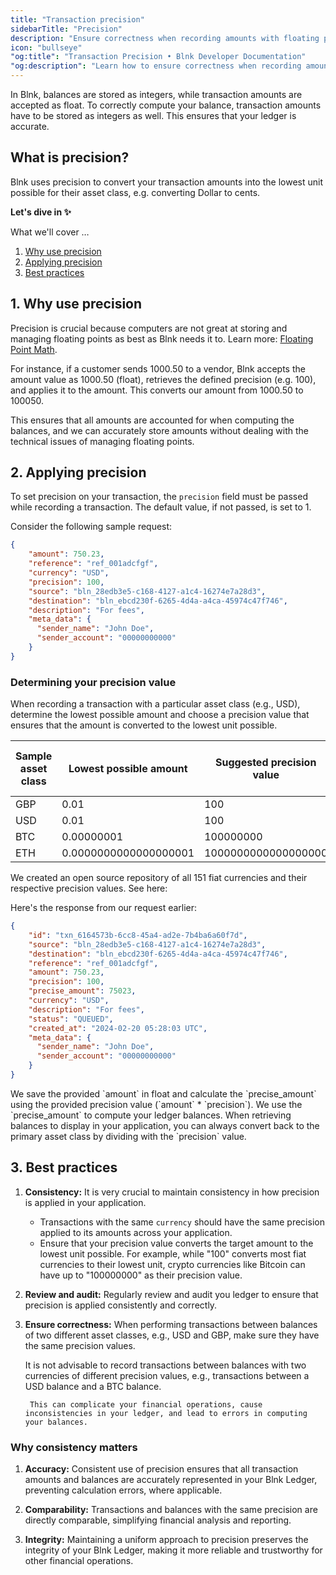 ```yaml
---
title: "Transaction precision"
sidebarTitle: "Precision"
description: "Ensure correctness when recording amounts with floating points in your Blnk Ledger"
icon: "bullseye"
"og:title": "Transaction Precision • Blnk Developer Documentation"
"og:description": "Learn how to ensure correctness when recording amounts with floating points in your Blnk Ledger"
---
```



In Blnk, balances are stored as integers, while transaction amounts are accepted as float. To correctly compute your balance, transaction amounts have to be stored as integers as well. This ensures that your ledger is accurate.

## What is precision?

Blnk uses precision to convert your transaction amounts into the lowest unit possible for their asset class, e.g. converting Dollar to cents. 

**Let's dive in ✨**

What we'll cover …

1. [Why use precision](#1-why-use-precision)
2. [Applying precision](#2-applying-precision)
3. [Best practices](#3-best-practices)

## 1. Why use precision

Precision is crucial because computers are not great at storing and managing floating points as best as Blnk needs it to. Learn more: [Floating Point Math](https://0.30000000000000004.com/).

For instance, if a customer sends 1000.50 to a vendor, Blnk accepts the amount value as 1000.50 (float), retrieves the defined precision (e.g. 100), and applies it to the amount. This converts our amount from 1000.50 to 100050.

This ensures that all amounts are accounted for when computing the balances, and we can accurately store amounts without dealing with the technical issues of managing floating points.

## 2. Applying precision

To set precision on your transaction, the `precision` field must be passed while recording a transaction. The default value, if not passed, is set to 1.

Consider the following sample request:

```json Request
{
    "amount": 750.23,
    "reference": "ref_001adcfgf",
    "currency": "USD",
    "precision": 100,
    "source": "bln_28edb3e5-c168-4127-a1c4-16274e7a28d3",
    "destination": "bln_ebcd230f-6265-4d4a-a4ca-45974c47f746",
    "description": "For fees",
    "meta_data": {
      "sender_name": "John Doe",
      "sender_account": "00000000000"
    }
}
```

### Determining your precision value

When recording a transaction with a particular asset class (e.g., USD), determine the lowest possible amount and choose a precision value that ensures that the amount is converted to the lowest unit possible.

| Sample asset class | Lowest possible amount | Suggested precision value | Lowest unit to be stored
| --- | --- | --- | ---
| GBP | 0.01 | 100 | 1
| USD | 0.01 | 100 | 1
| BTC | 0.00000001 | 100000000 | 1
| ETH | 0.0000000000000000001 | 1000000000000000000 | 1

We created an open source repository of all 151 fiat currencies and their respective precision values. See here:

<CardGroup>
    <Card title="List of fiat currencies and their precision values" iconType="duotone" icon="dollar-sign" href="https://github.com/blnkfinance/blnk-assets"></Card>
</CardGroup>

Here's the response from our request earlier:

```json Response
{
    "id": "txn_6164573b-6cc8-45a4-ad2e-7b4ba6a60f7d",
    "source": "bln_28edb3e5-c168-4127-a1c4-16274e7a28d3",
    "destination": "bln_ebcd230f-6265-4d4a-a4ca-45974c47f746",
    "reference": "ref_001adcfgf",
    "amount": 750.23,
    "precision": 100,
    "precise_amount": 75023,
    "currency": "USD",
    "description": "For fees",
    "status": "QUEUED",
    "created_at": "2024-02-20 05:28:03 UTC",
    "meta_data": {
      "sender_name": "John Doe",
      "sender_account": "00000000000"
    }
}
```

<Info>
    We save the provided `amount` in float and calculate the `precise_amount` using the provided precision value (`amount` * `precision`). We use the `precise_amount` to compute your ledger balances.
</Info>

<Tip>
    When retrieving balances to display in your application, you can always convert back to the primary asset class by dividing with the `precision` value.
</Tip>

## 3. Best practices

1. **Consistency:** It is very crucial to maintain consistency in how precision is applied in your application. 
    - Transactions with the same `currency` should have the same precision applied to its amounts across your application. 
    - Ensure that your precision value converts the target amount to the lowest unit possible. For example, while "100" converts most fiat currencies to their lowest unit, crypto currencies like Bitcoin can have up to "100000000" as their precision value.

2. **Review and audit:** Regularly review and audit you ledger to ensure that precision is applied consistently and correctly.

3. **Ensure correctness:** When performing transactions between balances of two different asset classes, e.g., USD and GBP, make sure they have the same precision values.

    <Warning>   
        It is not advisable to record transactions between balances with two currencies of different precision values, e.g., transactions between a USD balance and a BTC balance.

        This can complicate your financial operations, cause inconsistencies in your ledger, and lead to errors in computing your balances.
    </Warning>

### Why consistency matters

1. **Accuracy:** Consistent use of precision ensures that all transaction amounts and balances are accurately represented in your Blnk Ledger, preventing calculation errors, where applicable.

2. **Comparability:** Transactions and balances with the same precision are directly comparable, simplifying financial analysis and reporting.

3. **Integrity:** Maintaining a uniform approach to precision preserves the integrity of your Blnk Ledger, making it more reliable and trustworthy for other financial operations.

<NeedHelp />